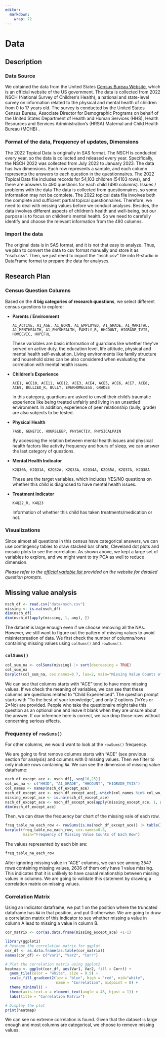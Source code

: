 ```yaml
---
editor: 
  markdown: 
    wrap: 72
---
```


# Data

## Description

### Data Source

We obtained the data from the United States [Census Bureau
Website](https://www.census.gov/programs-surveys/nsch/data/datasets.html),
which is an official website of the US government. The data is collected
from 2022 NSCH (National Survey of Children's Health), a national and
state-level survey on information related to the physical and mental
health of children from 0 to 17 years old. The survey is conducted by
the United States Census Bureau, Associate Director for Demographic
Programs on behalf of the United States Department of Health and Human
Services (HHS), Health Resources and Services Administration's (HRSA)
Maternal and Child Health Bureau (MCHB) .

### Format of the data, Frequency of updates, Dimensions

The 2022 Topical Data is originally in SAS format. The NSCH is conducted
every year, so the data is collected and released every year.
Specifically, the NSCH 2022 was collected from July 2022 to January
2023. The data has two dimensions. Each row represents a sample, and
each column represents the answers to each question in the
questionnaires. The 2022 Topical Data file includes records for 54,103
children (54103 rows), and there are answers to 490 questions for each
child (490 columns). Issues / problems with the data The data is
collected from questionnaires, so some information may not be complete.
The 2022 topical data file involves both the complete and sufficient
partial topical questionnaires. Therefore, we need to deal with missing
values before we conduct analyses. Besides, the data involves different
aspects of children's health and well-being, but our purpose is to focus
on children's mental health. So we need to carefully identify and choose
the relevant information from the 490 columns.\

### Import the data

The original data is in SAS format, and it is not that easy to analyze.
Thus, we plan to convert the data to csv format manually and store it as
"nsch.csv". Then, we just need to import the "nsch.csv" file into
R-studio in DataFrame format to prepare the data for analyses.

## Research Plan

### Census Question Columns

Based on the **4 big categories of research questions**, we select
different census questions to explore:

-   **Parents / Environment**

    `A1_ACTIVE, A1_AGE, A1_BORN, A1_EMPLOYED, A1_GRADE, A1_MARITAL, A1_MENTHEALTH, A1_PHYSHEALTH, FAMILY_R, HHCOUNT, HIGRADE_TVIS, HOMEEVIC, HOPEFUL`

    These variables are basic information of guardians like whether
    they've served on active duty, the education level, life attitude,
    physical and mental health self-evaluation. Living environments like
    family structure and household sizes can be also considered when
    evaluating the correlation with mental health issues.

-   **Children's Experience**

    `ACE1, ACE10, ACE11, ACE12, ACE3, ACE4, ACE5, ACE6, ACE7, ACE8, ACE9, BULLIED_R, BULLY, EVERHOMELESS, GRADES`

    In this category, guardians are asked to unveil their child's
    traumatic experience like being treated unfairly and living in an
    unsettled environment. In addition, experience of peer relationship
    (bully, grade) are also subjects to be tested.

-   **Physical Health**

    `FASD, GENETIC, HOURSLEEP, PHYSACTIV, PHYSICALPAIN`

    By accessing the relation between mental health issues and physical
    health factors like activity frequency and hours of sleep, we can
    answer the last category of questions.

-   **Mental Health Indicator**

    `K2Q30A, K2Q31A, K2Q32A, K2Q33A, K2Q34A, K2Q35A, K2Q37A, K2Q38A`

    These are the target variables, which includes YES/NO questions on
    whether this child is diagnosed to have mental health issues.

-   **Treatment Indicator**

    `K4Q22_R, K4Q23`

    Information of whether this child has taken treatments/medication or
    not.

### Visualizations

Since almost all questions in this census have categorical answers, we
can use contingency tables to draw stacked bar charts, Cleveland dot
plots and mosaic plots to see the correlation. As shown above, we kept a
large set of variables to explore, and we might want to try PCA as well
to reduce dimension.

*Please refer to the [official variable
list](https://www2.census.gov/programs-surveys/nsch/technical-documentation/codebook/2022-NSCH-Topical-Variable-List.pdf)
provided on the website for detailed question prompts.*

## Missing value analysis

```r
nsch_df <- read.csv("data/nsch.csv")
missing <- is.na(nsch_df)
dim(nsch_df)
dim(nsch_df[apply(missing, 1, any), ])
```

The dataset is large enough even if we choose removing all the NAs.
However, we still want to figure out the pattern of missing values to
avoid misinterpreation of data. We first check the number of
columns/rows containing missing values using `colSums()` and
`rowSums()`.

### `colSums()`

```r
col_sum_na <- colSums(missing) |> sort(decreasing = TRUE)
col_sum_na
barplot(col_sum_na, cex.names=0.7, las=2, main="Missing Value Counts of Each Column")
```

We can see that columns starts with "ACE" tend to have more missing
values. If we check the meaning of variables, we can see that these
columns are questions related to "Child Experienced". The question
prompt starts with "To the best of your knowledge", and only 2 options
(1=Yes or 2=No) are provided. People who take the questionaire might
take this question as an optional one and leave it blank when they are
unsure about the answer. If our inference here is correct, we can drop
those rows without concerning serious effects.

### Frequency of `rowSums()`

For other columns, we would want to look at the `rowSums()` frequency.

We are going to first remove columns starts with "ACE" (see previous
section for analysis) and columns with 0 missing values. Then we filter
to only include rows containing `NA`. We can see the dimension of
missing value dataframe:

```r
nsch_df_except_ace <- nsch_df[,-seq(16,25)]
col_wo_na <- c("HHID", "A1_GRADE", "HHCOUNT", "HIGRADE_TVIS")
col_names <- names(nsch_df_except_ace)
nsch_df_except_ace <- nsch_df_except_ace[,-which(col_names %in% col_wo_na)]
missing_except_ace <- is.na(nsch_df_except_ace)
nsch_df_except_ace <- nsch_df_except_ace[apply(missing_except_ace, 1, any), ]
dim(nsch_df_except_ace)
```

Then, we can draw the frequency bar chart of the missing vale of each
row.

```r
freq_table_na_each_row <- rowSums(is.na(nsch_df_except_ace)) |> table()
barplot(freq_table_na_each_row, cex.names=0.6,
        main="Frequency of Missing Value Counts of Each Row")
```

The values represented by each bin are:

```r
freq_table_na_each_row
```

After ignoring missing value in "ACE" columns, we can see among 3547
rows containing missing values, 2636 of them only have 1 value missing.
This indicates that it is unlikely to have causal relationship between
missing values in columns. We are going to validate this statement by
drawing a correlation matrix on missing values.

### Correlation Matrix

Using an indicator dataframe, we put 1 on the position where the
truncated dataframe has `NA` in that position, and put 0 otherwise. We
are going to draw a correlation matrix of this indicator to see whether
missing a value in column A lead to missing a value in column B.

```r
cor_matrix <- cor(as.data.frame(missing_except_ace) +1-1)

library(ggplot2)
# Reshape the correlation matrix for ggplot
cor_df <- as.data.frame(as.table(cor_matrix))
names(cor_df) <- c("Var1", "Var2", "Corr")

# Plot the correlation matrix using ggplot2
heatmap <- ggplot(cor_df, aes(Var1, Var2, fill = Corr)) +
  geom_tile(color = "white", size = 0.5) +
  scale_fill_gradient2(low = "blue", high = "red", mid="white",
                       name = "Correlation", midpoint = 0) +
  theme_minimal() +
  theme(axis.text.x = element_text(angle = 45, hjust = 1)) +
  labs(title = "Correlation Matrix")

# Display the plot
print(heatmap)
```

We can see no extreme correlation is found. Given that the dataset is
large enough and most columns are categorical, we choose to remove
missing values.
